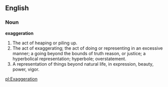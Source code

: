 ==English==

===Noun===

'''exaggeration'''

#The act of heaping or piling up.
#The act of exaggerating; the act of doing or representing in an excessive manner; a going beyond the bounds of truth reason, or justice; a hyperbolical representation; hyperbole; overstatement.
#A representation of things beyond natural life, in expression, beauty, power, vigor.

[[pl:Exaggeration]]